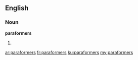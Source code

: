 ==English==

===Noun===
'''paraformers'''

# {{plural of|[[paraformer]]}}

[[ar:paraformers]]
[[fr:paraformers]]
[[ku:paraformers]]
[[my:paraformers]]